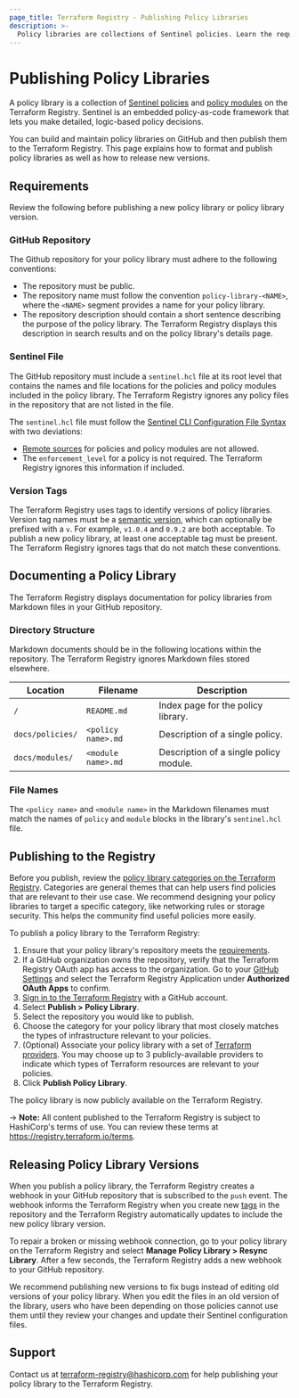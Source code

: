 ```yaml
---
page_title: Terraform Registry - Publishing Policy Libraries
description: >-
  Policy libraries are collections of Sentinel policies. Learn the requirements to publish a policy library to the Terraform Registry.
---
```


# Publishing Policy Libraries

A policy library is a collection of [Sentinel policies](https://docs.hashicorp.com/sentinel/writing) and [policy modules](https://docs.hashicorp.com/sentinel/extending/modules) on the Terraform Registry. Sentinel is an embedded policy-as-code framework that lets you make detailed, logic-based policy decisions.

You can build and maintain policy libraries on GitHub and then publish them to the Terraform Registry. This page explains how to format and publish policy libraries as well as how to release new versions.

## Requirements

Review the following before publishing a new policy library or policy library version.

### GitHub Repository

The Github repository for your policy library must adhere to the following conventions:
- The repository must be public.
- The repository name must follow the convention `policy-library-<NAME>`, where the `<NAME>` segment provides a name for your policy library.
- The repository description should contain a short sentence describing the purpose of the policy library. The Terraform Registry displays this description in search results and on the policy library's details page.

### Sentinel File

The GitHub repository must include a `sentinel.hcl` file at its root level that contains the names and file locations for the policies and policy modules included in the policy library. The Terraform Registry ignores any policy files in the repository that are not listed in the file.

The `sentinel.hcl` file must follow the [Sentinel CLI Configuration File Syntax](https://docs.hashicorp.com/sentinel/configuration) with two deviations:

-  [Remote sources](https://docs.hashicorp.com/sentinel/configuration/remote-sources) for policies and policy modules are not allowed.
- The `enforcement_level` for a policy is not required. The Terraform Registry ignores this information if included.

### Version Tags

The Terraform Registry uses tags to identify versions of policy libraries. Version tag names must be a [semantic version](http://semver.org/), which can optionally be prefixed with a `v`. For example, `v1.0.4` and `0.9.2` are both acceptable. To publish a new policy library, at least one acceptable tag must be present. The Terraform Registry ignores tags that do not match these conventions.

## Documenting a Policy Library

The Terraform Registry displays documentation for policy libraries from Markdown files in your GitHub repository.

### Directory Structure

Markdown documents should be in the following locations within the repository. The Terraform Registry ignores Markdown files stored elsewhere.

| Location | Filename | Description |
| --- | --- | --- |
| `/` | `README.md` | Index page for the policy library. |
| `docs/policies/` | `<policy name>.md` | Description of a single policy. |
| `docs/modules/` | `<module name>.md` | Description of a single policy module. |

### File Names

The `<policy name>` and `<module name>` in the Markdown filenames must match the names of `policy` and `module` blocks in the library's `sentinel.hcl` file.

## Publishing to the Registry

Before you publish, review the [policy library categories on the Terraform Registry](https://registry.terraform.io/browse/policies). Categories are general themes that can help users find policies that are relevant to their use case. We recommend designing your policy libraries to target a specific category, like networking rules or storage security. This helps the community find useful policies more easily.

To publish a policy library to the Terraform Registry:

1. Ensure that your policy library's repository meets the [requirements](#requirements).
1. If a GitHub organization owns the repository, verify that the Terraform Registry OAuth app has access to the organization. Go to your [GitHub Settings](https://github.com/settings/applications) and select the Terraform Registry Application under **Authorized OAuth Apps** to confirm.
1. [Sign in to the Terraform Registry](/registry#user-account) with a GitHub account.
1. Select **Publish > Policy Library**.
1. Select the repository you would like to publish.
1. Choose the category for your policy library that most closely matches the types of infrastructure relevant to your policies.
1. (Optional) Associate your policy library with a set of [Terraform providers](/registry/providers). You may choose up to 3 publicly-available providers to indicate which types of Terraform resources are relevant to your policies.
1. Click **Publish Policy Library**.

The policy library is now publicly available on the Terraform Registry.

-> **Note:** All content published to the Terraform Registry is subject to HashiCorp's terms of use. You can review these terms at <https://registry.terraform.io/terms>.



## Releasing Policy Library Versions

When you publish a policy library, the Terraform Registry creates a webhook in your GitHub repository that is subscribed to the `push` event. The webhook informs the Terraform Registry when you create new [tags](#version-tags) in the repository and the Terraform Registry automatically updates to include the new policy library version.

To repair a broken or missing webhook connection, go to your policy library on the Terraform Registry and select **Manage Policy Library > Resync Library**. After a few seconds, the Terraform Registry adds a new webhook to your GitHub repository.

We recommend publishing new versions to fix bugs instead of editing old versions of your policy library. When you edit the files in an old version of the library, users who have been depending on those policies cannot use them until they review your changes and update their Sentinel configuration files.


## Support

Contact us at <terraform-registry@hashicorp.com> for help publishing your policy library to the Terraform Registry.
